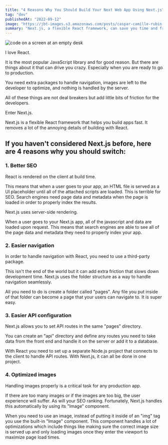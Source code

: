 ```yaml
---
title: "4 Reasons Why You Should Build Your Next Web App Using Next.js"
tag: "dev"
publishedAt: "2022-09-12"
image: "https://jbt-images.s3.amazonaws.com/posts/caspar-camille-rubin-0qvbnep1y04-unsplash-scaled.jpeg"
summary: "Next.js, a flexible React framework, can save you time and frustration. It offers better SEO with server-side rendering, seamless navigation through the folder structure, simplified API configuration, and optimized images for a smooth user experience."
---
```


<Image
  src="https://jbt-images.s3.amazonaws.com/posts/caspar-camille-rubin-0qvbnep1y04-unsplash-scaled.jpeg"
  alt="code on a screen at an empty desk"
/>

I love React.

It is the most popular JavaScript library and for good reason. But there are things about it that can drive you crazy. Especially when you are ready to go to production.

You need extra packages to handle navigation, images are left to the developer to optimize, and nothing is handled by the server.

All of these things are not deal breakers but add little bits of friction for the developers.

Enter Next.js.

Next.js is a flexible React framework that helps you build apps fast. It removes a lot of the annoying details of building with React.

## If you haven't considered Next.js before, here are 4 reasons why you should switch:

### 1. Better SEO

React is rendered on the client at build time.

This means that when a user goes to your app, an HTML file is served as a UI placeholder until all of the attached scripts are loaded. This is terrible for SEO. Search engines need page data and metadata when the page is loaded in order to properly index the results.

Next.js uses server-side rendering.

When a user goes to your Next.js app, all of the javascript and data are loaded upon request. This means that search engines are able to see all of the page data and metadata they need to properly index your app.

### 2. Easier navigation

In order to handle navigation with React, you need to use a third-party package.

This isn't the end of the world but it can add extra friction that slows down development time. Next.js uses the folder structure as a way to handle navigation seamlessly.

All you need to do is create a folder called "pages". Any file you put inside of that folder can become a page that your users can navigate to. It is super easy.

### 3. Easier API configuration

Next.js allows you to set API routes in the same "pages" directory.

You can create an "api" directory and define any routes you need to take data from the front end and handle it on the server or add it to a database.

With React you need to set up a separate Node.js project that connects to the client to handle API routes. With Next.js, it can all be done in one project.

### 4. Optimized images

Handling images properly is a critical task for any production app.

If there are too many images or if the images are too big, the user experience will suffer. As will your SEO ranking. Fortunately, Next.js handles this automatically by using its "Image" component.

When you need to use an image, instead of putting it inside of an "img" tag you use the built-in "Image" component. This component handles a lot of optimizations which include things like making sure the correct image size is served up and only loading images once they enter the viewport to maximize page load times.

